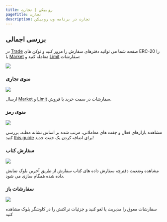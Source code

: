 ```yaml
---
title: روبیکن | تجارت
pageTitle: تجارت
description: تجارت در برنامه وب روبیکن
---
```


## بررسی اجمالی

در [Trade](https://app.rubicon.finance/trade) صفحه شما می توانید دفترهای سفارش را مرور کنید و توکن های ERC-20 را با [Market](/guides/trade/order-types) معامله کنید و [Limit](/guides/trade/order-types) سفارشات:

![](</assets/image(91).png>)

### منوی تجاری

![](</assets/image(76).png>)

ارسال [Market](/guides/trade/order-types) و [Limit](/guides/trade/order-types) سفارشات در سمت خرید یا فروش.

### منوی رمز

![](</assets/image(9).png>)

مشاهده بازارهای فعال و جفت های معاملاتی، مرتب شده بر اساس نشانه مظنه. بررسی کنید [this guide](/guides/trade/order-types/adding-a-trading-pair) برای اضافه کردن یک جفت جدید!

### سفارش کتاب

![](</assets/image(47).png>)

مشاهده وضعیت دفترچه سفارش داده های کتاب سفارش از طریق آخرین بلوک نمایش داده شده همگام سازی می شود.

### سفارشات باز

![](</assets/image(102).png>)

سفارشات معوق را مدیریت یا لغو کنید و جزئیات تراکنش را در کاوشگر بلوک مشاهده کنید